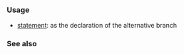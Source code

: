 {{cpp/keyword/title|{{tt|else}}}}
{{cpp/keyword/navbar}}

===Usage===
* [[cpp/language/if|{{tt|if}} statement]]: as the declaration of the alternative branch

===See also===
{{cpp/keyword/control flow kw list}}

{{langlinks|de|es|fr|it|ja|pt|ru|zh}}